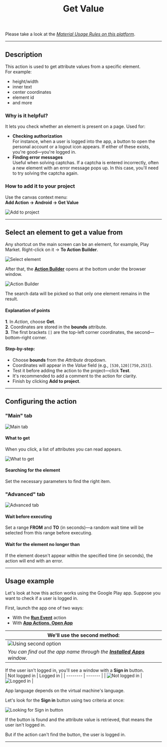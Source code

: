 ﻿---
sidebar_position: 6
title: Get Value
description: Retrieve attribute values.
---
Please take a look at the [*Material Usage Rules on this platform*](../../Disclaimer).

_______________________________________________  
## Description  
This action is used to get attribute values from a specific element.  
For example:  
- height/width  
- inner text  
- center coordinates  
- element id  
- and more  

### Why is it helpful?  
It lets you check whether an element is present on a page. Used for:  
- **Checking authorization**  
For instance, when a user is logged into the app, a button to open the personal account or a logout icon appears. If either of these exists, you're good—you're logged in.  
- **Finding error messages**  
Useful when solving captchas. If a captcha is entered incorrectly, often a new element with an error message pops up. In this case, you'll need to try solving the captcha again.  

### How to add it to your project  
Use the canvas context menu:  
**Add Action → Android → Get Value**

![Add to project](../assets/GetValue/GetValue_pic1.png)  
_______________________________________________ 
## Select an element to get a value from  
Any shortcut on the main screen can be an element, for example, Play Market. Right-click on it → **To Action Builder**.

![Select element](../assets/GetValue/GetValue_pic2.png) 

After that, the [**Action Builder**](../../pm/Interface/ActionBuilder) opens at the bottom under the browser window.

![Action Builder](../assets/GetValue/GetValue_pic3.png)  

The search data will be picked so that only one element remains in the result.

#### Explanation of points  
**1**. In *Action*, choose **Get**.  
**2**. Coordinates are stored in the **bounds** attribute.  
**3**. The first brackets `[]` are the top-left corner coordinates, the second—bottom-right corner.  

#### Step-by-step:  
- Choose **bounds** from the *Attribute* dropdown.  
- Coordinates will appear in the *Value* field (e.g., `[530,120][750,253]`).  
- Test it before adding the action to the project—click **Test**.  
- It's recommended to add a comment to the action for clarity.  
- Finish by clicking **Add to project**.  
_______________________________________________ 
## Configuring the action  
### "Main" tab
![Main tab](../assets/GetValue/GetValue_pic4.png)  

#### What to get  
When you click, a list of attributes you can read appears.

![What to get](../assets/GetValue/GetValue_pic5.png)

#### Searching for the element  
Set the necessary parameters to find the right item.

### "Advanced" tab  
![Advanced tab](../assets/GetValue/GetValue_pic6.png)  

#### Wait before executing  
Set a range **FROM** and **TO** (in seconds)—a random wait time will be selected from this range before executing.

#### Wait for the element no longer than  
If the element doesn't appear within the specified time (in seconds), the action will end with an error.
_______________________________________________ 
## Usage example  
Let's look at how this action works using the Google Play app. Suppose you want to check if a user is logged in.

First, launch the app one of two ways:  
- With the [**Run Event**](./RunEvent) action  
- With [**App Actions. Open App**](./App#open-an-app)  

| We'll use the second method:   | 
| -------- | 
| ![Using second option](../assets/GetValue/GetValue_pic7.png)  | 
| *You can find out the app name through the [**Installed Apps**](../../Tools/Installed_App) window.* |  

If the user isn't logged in, you'll see a window with a **Sign in** button.   
| Not logged in    | Logged in |
| -------- | ------- |
| ![Not logged in](../assets/GetValue/GetValue_pic8.png)  | ![Logged in](../assets/GetValue/GetValue_pic9.png)    |

App language depends on the virtual machine's language.

Let's look for the **Sign in** button using two criteria at once:  

![Looking for Sign in button](../assets/GetValue/GetValue_pic10.png)  

If the button is found and the attribute value is retrieved, that means the user isn't logged in.

But if the action can't find the button, the user is logged in.
_______________________________________________